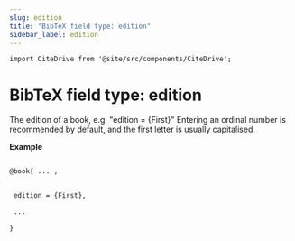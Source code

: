 ```yaml
---
slug: edition
title: "BibTeX field type: edition"
sidebar_label: edition
---
```


```mdx-code-block
import CiteDrive from '@site/src/components/CiteDrive';
```

# BibTeX field type: edition

The edition of a book, e.g. "edition = {First}" Entering an ordinal number is recommended by default, and the first letter is usually capitalised.


**Example**

```tex

@book{ ... ,


 edition = {First},

 ...

}
```
